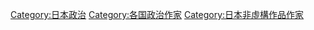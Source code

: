 [[Category:日本政治|Category:日本政治]]
[[Category:各国政治作家|Category:各国政治作家]]
[[Category:日本非虛構作品作家|Category:日本非虛構作品作家]]